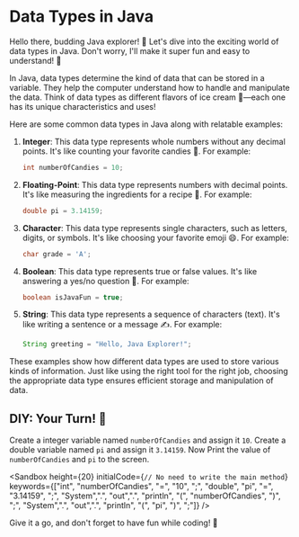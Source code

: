 
# Data Types in Java
Hello there, budding Java explorer! 🌟 Let's dive into the exciting world of data types in Java. Don't worry, I'll make it super fun and easy to understand! 🚀

In Java, data types determine the kind of data that can be stored in a variable. They help the computer understand how to handle and manipulate the data. Think of data types as different flavors of ice cream 🍦—each one has its unique characteristics and uses!

Here are some common data types in Java along with relatable examples:

1. **Integer**: This data type represents whole numbers without any decimal points. It's like counting your favorite candies 🍬. For example:
   ```java
   int numberOfCandies = 10;
   ```

2. **Floating-Point**: This data type represents numbers with decimal points. It's like measuring the ingredients for a recipe 🧁. For example:
   ```java
   double pi = 3.14159;
   ```

3. **Character**: This data type represents single characters, such as letters, digits, or symbols. It's like choosing your favorite emoji 😄. For example:
   ```java
   char grade = 'A';
   ```

4. **Boolean**: This data type represents true or false values. It's like answering a yes/no question 🤔. For example:
   ```java
   boolean isJavaFun = true;
   ```

5. **String**: This data type represents a sequence of characters (text). It's like writing a sentence or a message ✍️. For example:
   ```java
   String greeting = "Hello, Java Explorer!";
   ```

These examples show how different data types are used to store various kinds of information. Just like using the right tool for the right job, choosing the appropriate data type ensures efficient storage and manipulation of data.

## DIY: Your Turn! 🎉

Create a integer variable named `numberOfCandies` and assign it `10`.
Create a double variable named `pi` and assign it `3.14159`.
Now Print the value of `numberOfCandies` and `pi` to the screen.


<Sandbox
  height={20}
  initialCode={`// No need to write the main method`}
  keywords={["int", "numberOfCandies", "=", "10", ";", "double", "pi", "=", "3.14159", ";", "System",".", "out",".", "println", "(", "numberOfCandies", ")", ";", "System",".", "out",".", "println", "(", "pi", ")", ";"]} />

Give it a go, and don't forget to have fun while coding! 🎉
